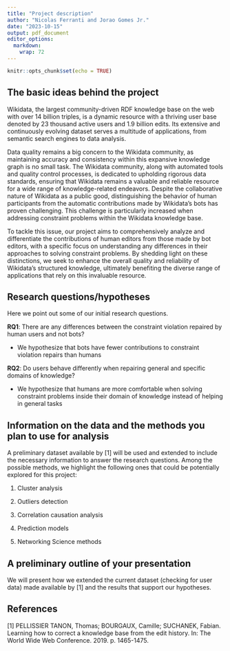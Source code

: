 ```yaml
---
title: "Project description"
author: "Nicolas Ferranti and Jorao Gomes Jr."
date: "2023-10-15"
output: pdf_document
editor_options: 
  markdown: 
    wrap: 72
---
```


```r
knitr::opts_chunk$set(echo = TRUE)
```

## The basic ideas behind the project

Wikidata, the largest community-driven RDF knowledge base on the web
with over 14 billion triples, is a dynamic resource with a thriving user
base denoted by 23 thousand active users and 1.9 billion edits. Its
extensive and continuously evolving dataset serves a multitude of
applications, from semantic search engines to data analysis.

Data quality remains a big concern to the Wikidata community, as
maintaining accuracy and consistency within this expansive knowledge
graph is no small task. The Wikidata community, along with automated
tools and quality control processes, is dedicated to upholding rigorous
data standards, ensuring that Wikidata remains a valuable and reliable
resource for a wide range of knowledge-related endeavors. Despite the
collaborative nature of Wikidata as a public good, distinguishing the
behavior of human participants from the automatic contributions made by
Wikidata's bots has proven challenging. This challenge is particularly
increased when addressing constraint problems within the Wikidata
knowledge base.

To tackle this issue, our project aims to comprehensively analyze and
differentiate the contributions of human editors from those made by bot
editors, with a specific focus on understanding any differences in their
approaches to solving constraint problems. By shedding light on these
distinctions, we seek to enhance the overall quality and reliability of
Wikidata's structured knowledge, ultimately benefiting the diverse range
of applications that rely on this invaluable resource.

## Research questions/hypotheses

Here we point out some of our initial research questions.

**RQ1**: There are any differences between the constraint violation
repaired by human users and not bots?

-   We hypothesize that bots have fewer contributions to constraint
    violation repairs than humans

**RQ2**: Do users behave differently when repairing general and specific
domains of knowledge?

-   We hypothesize that humans are more comfortable when solving
    constraint problems inside their domain of knowledge instead of
    helping in general tasks

## Information on the data and the methods you plan to use for analysis

A preliminary dataset available by [1] will be used and extended to
include the necessary information to answer the research questions.
Among the possible methods, we highlight the following ones that could
be potentially explored for this project:

1.  Cluster analysis

2.  Outliers detection

3.  Correlation causation analysis

4.  Prediction models

5.  Networking Science methods

## A preliminary outline of your presentation

We will present how we extended the current dataset (checking for user
data) made available by [1] and the results that support our hypotheses.

## References

[1] PELLISSIER TANON, Thomas; BOURGAUX, Camille; SUCHANEK, Fabian.
Learning how to correct a knowledge base from the edit history. In: The
World Wide Web Conference. 2019. p. 1465-1475.
